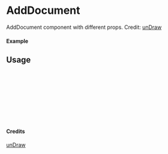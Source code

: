 
<Meta of={AddDocument} title="unDraw/AddDocument" />

# AddDocument

AddDocument component with different props.
Credit: [unDraw](https://undraw.co/illustrations)

#### Example

<Canvas of={AddDocument.Primary} />

## Usage

```ts
import { AddDocument } from "yadl-ui";

const Example = () => {
  return (
      <AddDocument />
  );
};

export default Example;
```

#### Credits
[unDraw](https://undraw.co/illustrations)
